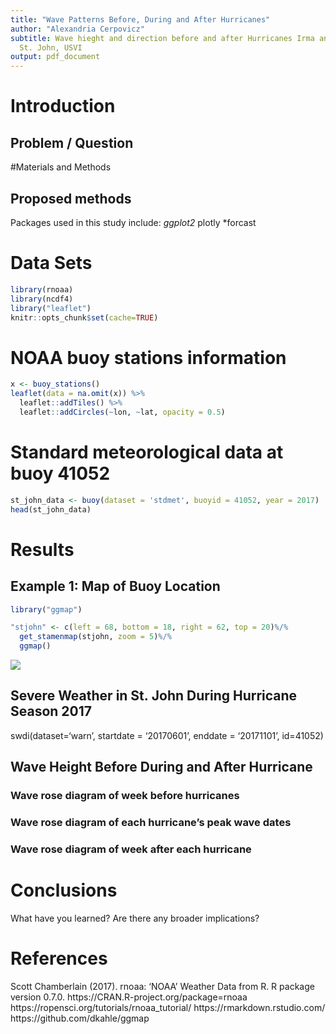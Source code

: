 ```yaml
---
title: "Wave Patterns Before, During and After Hurricanes"
author: "Alexandria Cerpovicz"
subtitle: Wave hieght and direction before and after Hurricanes Irma and Maria in
  St. John, USVI
output: pdf_document
---
```


# Introduction

## Problem / Question


#Materials and Methods

## Proposed methods

Packages used in this study include:
*ggplot2
*plotly
*forcast

# Data Sets
```r
library(rnoaa)
library(ncdf4)
library("leaflet")
knitr::opts_chunk$set(cache=TRUE)
```

# NOAA buoy stations information
```r
x <- buoy_stations()
leaflet(data = na.omit(x)) %>%
  leaflet::addTiles() %>%
  leaflet::addCircles(~lon, ~lat, opacity = 0.5)
```

# Standard meteorological data at buoy 41052
```r
st_john_data <- buoy(dataset = 'stdmet', buoyid = 41052, year = 2017)
head(st_john_data)
```


# Results

## Example 1: Map of Buoy Location

```r
library("ggmap")
```

```r
"stjohn" <- c(left = 68, bottom = 18, right = 62, top = 20)%/%
  get_stamenmap(stjohn, zoom = 5)%/%
  ggmap()
```

![](https://www.epa.gov/sites/production/files/styles/large/public/2016-07/drought-figure2-2016.png)


## Severe Weather in St. John During Hurricane Season 2017

swdi(dataset='warn', startdate = '20170601', enddate = '20171101', id=41052)

## Wave Height Before During and After Hurricane

### Wave rose diagram of week before hurricanes
### Wave rose diagram of each hurricane's peak wave dates
### Wave rose diagram of week after each hurricane

# Conclusions

What have you learned?  Are there any broader implications?

# References
Scott Chamberlain (2017). rnoaa: ‘NOAA’ Weather Data from R. R package version 0.7.0. https://CRAN.R-project.org/package=rnoaa
https://ropensci.org/tutorials/rnoaa_tutorial/
https://rmarkdown.rstudio.com/
https://github.com/dkahle/ggmap


